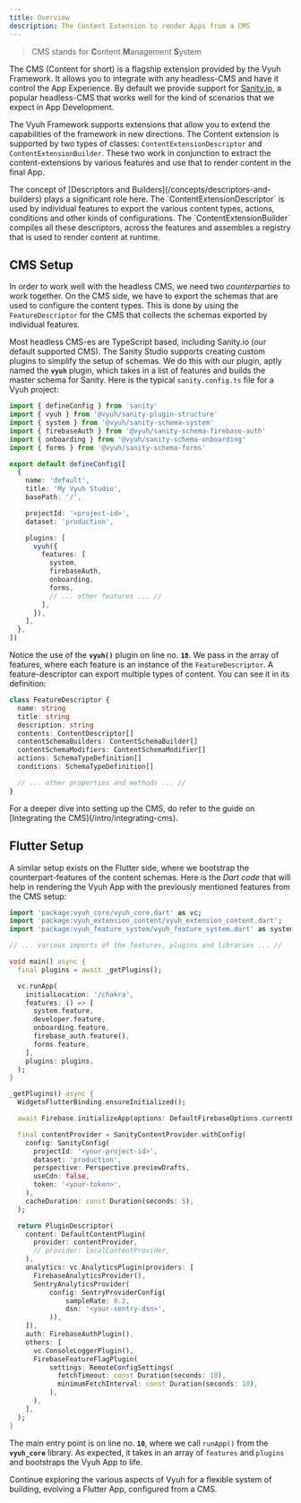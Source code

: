 ```yaml
---
title: Overview
description: The Content Extension to render Apps from a CMS
---
```



> CMS stands for **C**ontent **M**anagement **S**ystem

The CMS (Content for short) is a flagship extension provided by the Vyuh
Framework. It allows you to integrate with any headless-CMS and have it control
the App Experience. By default we provide support for
[Sanity.io](https://sanity.io), a popular headless-CMS that works well for the
kind of scenarios that we expect in App Development.

The Vyuh Framework supports extensions that allow you to extend the capabilities
of the framework in new directions. The Content extension is supported by two
types of classes: `ContentExtensionDescriptor` and `ContentExtensionBuilder`.
These two work in conjunction to extract the content-extensions by various
features and use that to render content in the final App.

<Aside>
  The concept of [Descriptors and Builders](/concepts/descriptors-and-builders)
  plays a significant role here. The `ContentExtensionDescriptor` is used by
  individual features to export the various content types, actions, conditions
  and other kinds of configurations. The `ContentExtensionBuilder` compiles all
  these descriptors, across the features and assembles a registry that is used
  to render content at runtime.
</Aside>

## CMS Setup

In order to work well with the headless CMS, we need two _counterparties_ to
work together. On the CMS side, we have to export the schemas that are used to
configure the content types. This is done by using the `FeatureDescriptor` for
the CMS that collects the schemas exported by individual features.&#x20;

Most headless CMS-es are TypeScript based, including Sanity.io (our default
supported CMS). The Sanity Studio supports creating custom plugins to simplify
the setup of schemas. We do this with our plugin, aptly named the **`vyuh`**
plugin, which takes in a list of features and builds the master schema for
Sanity. Here is the typical `sanity.config.ts` file for a Vyuh project:

```typescript title="sanity.config.ts"
import { defineConfig } from 'sanity'
import { vyuh } from '@vyuh/sanity-plugin-structure'
import { system } from '@vyuh/sanity-schema-system'
import { firebaseAuth } from '@vyuh/sanity-schema-firebase-auth'
import { onboarding } from '@vyuh/sanity-schema-onboarding'
import { forms } from '@vyuh/sanity-schema-forms'

export default defineConfig([
  {
    name: 'default',
    title: 'My Vyuh Studio',
    basePath: '/',

    projectId: '<project-id>',
    dataset: 'production',

    plugins: [
      vyuh({
        features: [
          system,
          firebaseAuth,
          onboarding,
          forms,
          // ... other features ... //
        ],
      }),
    ],
  },
])
```

Notice the use of the **`vyuh()`** plugin on line no. **`18`**. We pass in the
array of features, where each feature is an instance of the `FeatureDescriptor`.
A feature-descriptor can export multiple types of content. You can see it in its
definition:

```typescript
class FeatureDescriptor {
  name: string
  title: string
  description: string
  contents: ContentDescriptor[]
  contentSchemaBuilders: ContentSchemaBuilder[]
  contentSchemaModifiers: ContentSchemaModifier[]
  actions: SchemaTypeDefinition[]
  conditions: SchemaTypeDefinition[]

  // ... other properties and methods ... //
}
```

<Aside>
 For a deeper dive into setting up the CMS, do refer to
the guide on [Integrating the CMS](/intro/integrating-cms).

</Aside>

## Flutter Setup

A similar setup exists on the Flutter side, where we bootstrap the
counterpart-features of the content schemas. Here is the _Dart code_ that will
help in rendering the Vyuh App with the previously mentioned features from the
CMS setup:

```dart title="lib/main.dart" {10}
import 'package:vyuh_core/vyuh_core.dart' as vc;
import 'package:vyuh_extension_content/vyuh_extension_content.dart';
import 'package:vyuh_feature_system/vyuh_feature_system.dart' as system;

// ... various imports of the features, plugins and libraries ... //

void main() async {
  final plugins = await _getPlugins();

  vc.runApp(
    initialLocation: '/chakra',
    features: () => [
      system.feature,
      developer.feature,
      onboarding.feature,
      firebase_auth.feature(),
      forms.feature,
    ],
    plugins: plugins,
  );
}

_getPlugins() async {
  WidgetsFlutterBinding.ensureInitialized();

  await Firebase.initializeApp(options: DefaultFirebaseOptions.currentPlatform);

  final contentProvider = SanityContentProvider.withConfig(
    config: SanityConfig(
      projectId: '<your-project-id>',
      dataset: 'production',
      perspective: Perspective.previewDrafts,
      useCdn: false,
      token: '<your-token>',
    ),
    cacheDuration: const Duration(seconds: 5),
  );

  return PluginDescriptor(
    content: DefaultContentPlugin(
      provider: contentProvider,
      // provider: localContentProvider,
    ),
    analytics: vc.AnalyticsPlugin(providers: [
      FirebaseAnalyticsProvider(),
      SentryAnalyticsProvider(
          config: SentryProviderConfig(
              sampleRate: 0.2,
              dsn: '<your-sentry-dsn>',
          )),
    ]),
    auth: FirebaseAuthPlugin(),
    others: [
      vc.ConsoleLoggerPlugin(),
      FirebaseFeatureFlagPlugin(
          settings: RemoteConfigSettings(
            fetchTimeout: const Duration(seconds: 10),
            minimumFetchInterval: const Duration(seconds: 10),
          ),
      ),
    ],
  );
}

```

The main entry point is on line no. **`10`**, where we call `runApp()` from the
**`vyuh_core`** library. As expected, it takes in an array of `features` and
`plugins` and bootstraps the Vyuh App to life.

Continue exploring the various aspects of Vyuh for a flexible system of
building, evolving a Flutter App, configured from a CMS.

